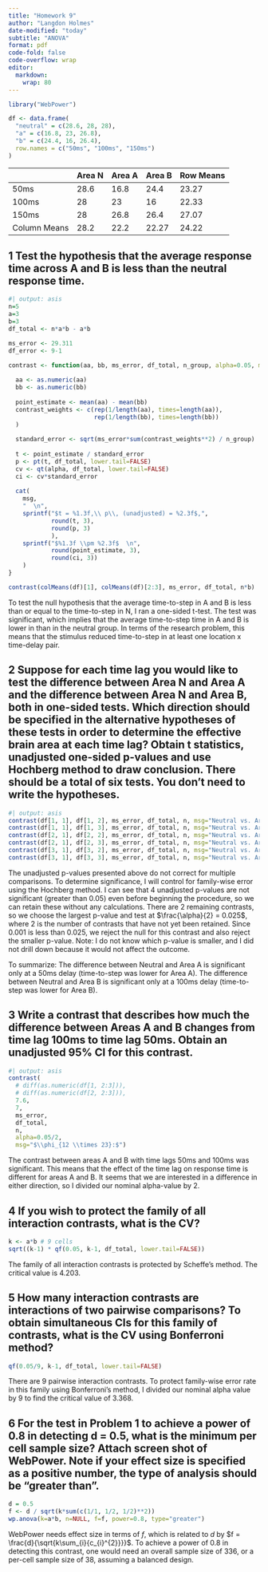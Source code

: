 ---
title: "Homework 9"
author: "Langdon Holmes"
date-modified: "today"
subtitle: "ANOVA"
format: pdf
code-fold: false
code-overflow: wrap
editor: 
  markdown: 
    wrap: 80
---

```{r, message=FALSE, output=FALSE, echo=FALSE}
library("WebPower")
```

```{r}
df <- data.frame(
  "neutral" = c(28.6, 28, 28),
  "a" = c(16.8, 23, 26.8),
  "b" = c(24.4, 16, 26.4),
  row.names = c("50ms", "100ms", "150ms")
)
```

|              | Area N | Area A | Area B | Row Means |
|--------------|--------|--------|--------|-----------|
| 50ms         | 28.6   | 16.8   | 24.4   | 23.27     |
| 100ms        | 28     | 23     | 16     | 22.33     |
| 150ms        | 28     | 26.8   | 26.4   | 27.07     |
| Column Means | 28.2   | 22.2   | 22.27  | 24.22     |

## 1 Test the hypothesis that the average response time across A and B is less than the neutral response time.


```{r}
#| output: asis
n=5
a=3
b=3
df_total <- n*a*b - a*b

ms_error <- 29.311
df_error <- 9-1

contrast <- function(aa, bb, ms_error, df_total, n_group, alpha=0.05, msg=""){
  
  aa <- as.numeric(aa)
  bb <- as.numeric(bb)
  
  point_estimate <- mean(aa) - mean(bb)
  contrast_weights <- c(rep(1/length(aa), times=length(aa)),
                        rep(1/length(bb), times=length(bb))
  )
  
  standard_error <- sqrt(ms_error*sum(contrast_weights**2) / n_group)
  
  t <- point_estimate / standard_error
  p <- pt(t, df_total, lower.tail=FALSE)
  cv <- qt(alpha, df_total, lower.tail=FALSE)
  ci <- cv*standard_error
    
  cat(
    msg,
    "  \n",
    sprintf("$t = %1.3f,\\ p\\, (unadjusted) = %2.3f$,",
            round(t, 3),
            round(p, 3)
            ),
    sprintf("$%1.3f \\pm %2.3f$  \n",
            round(point_estimate, 3),
            round(ci, 3))
    )
}

contrast(colMeans(df)[1], colMeans(df)[2:3], ms_error, df_total, n*b)

```
To test the null hypothesis that the average time-to-step in A and B is less than or equal to the time-to-step in N, I ran a one-sided t-test. The test was significant, which implies that the average time-to-step time in A and B is lower in than in the neutral group. In terms of the research problem, this means that the stimulus reduced time-to-step in at least one location x time-delay pair.

## 2 Suppose for each time lag you would like to test the difference between Area N and Area A and the difference between Area N and Area B, both in one-sided tests. Which direction should be specified in the alternative hypotheses of these tests in order to determine the effective brain area at each time lag? Obtain t statistics, unadjusted one-sided p-values and use Hochberg method to draw conclusion. There should be a total of six tests. You don’t need to write the hypotheses.

```{r}
#| output: asis
contrast(df[1, 1], df[1, 2], ms_error, df_total, n, msg="Neutral vs. Area A  (50ms):")
contrast(df[1, 1], df[1, 3], ms_error, df_total, n, msg="Neutral vs. Area B  (50ms):")
contrast(df[2, 1], df[2, 2], ms_error, df_total, n, msg="Neutral vs. Area A (100ms):")
contrast(df[2, 1], df[2, 3], ms_error, df_total, n, msg="Neutral vs. Area B (100ms):")
contrast(df[3, 1], df[3, 2], ms_error, df_total, n, msg="Neutral vs. Area A (150ms):")
contrast(df[3, 1], df[3, 3], ms_error, df_total, n, msg="Neutral vs. Area B (150ms):")
```
The unadjusted p-values presented above do not correct for multiple comparisons. To determine significance, I will control for family-wise error using the Hochberg method. I can see that 4 unadjusted p-values are not significant (greater than 0.05) even before beginning the procedure, so we can retain these without any calculations. There are 2 remaining contrasts, so we choose the largest p-value and test at $\frac{\alpha}{2} = 0.025$, where 2 is the number of contrasts that have not yet been retained. Since 0.001 is less than 0.025, we reject the null for this contrast and also reject the smaller p-value. Note: I do not know which p-value is smaller, and I did not drill down because it would not affect the outcome.

To summarize:
The difference between Neutral and Area A is significant only at a 50ms delay (time-to-step was lower for Area A). The difference between Neutral and Area B is significant only at a 100ms delay (time-to-step was lower for Area B).

## 3 Write a contrast that describes how much the difference between Areas A and B changes from time lag 100ms to time lag 50ms. Obtain an unadjusted 95% CI for this contrast.

```{r}
#| output: asis
contrast(
  # diff(as.numeric(df[1, 2:3])), 
  # diff(as.numeric(df[2, 2:3])),
  7.6,
  7,
  ms_error,
  df_total,
  n,
  alpha=0.05/2,
  msg="$\\phi_{12 \\times 23}:$")
```
The contrast between areas A and B with time lags 50ms and 100ms was significant. This means that the effect of the time lag on response time is different for areas A and B. It seems that we are interested in a difference in either direction, so I divided our nominal alpha-value by 2.

## 4 If you wish to protect the family of all interaction contrasts, what is the CV?

```{r}
k <- a*b # 9 cells
sqrt((k-1) * qf(0.05, k-1, df_total, lower.tail=FALSE))
```

The family of all interaction contrasts is protected by Scheffe's method. The critical value is 4.203.

## 5 How many interaction contrasts are interactions of two pairwise comparisons? To obtain simultaneous CIs for this family of contrasts, what is the CV using Bonferroni method?

```{r}
qf(0.05/9, k-1, df_total, lower.tail=FALSE)
```
There are 9 pairwise interaction contrasts. To protect family-wise error rate in this family using Bonferroni's method, I divided our nominal alpha value by 9 to find the critical value of 3.368.

## 6 For the test in Problem 1 to achieve a power of 0.8 in detecting d = 0.5, what is the minimum per cell sample size? Attach screen shot of WebPower. Note if your effect size is specified as a positive number, the type of analysis should be “greater than”.

```{r}
d = 0.5
f <- d / sqrt(k*sum(c(1/1, 1/2, 1/2)**2))
wp.anova(k=a*b, n=NULL, f=f, power=0.8, type="greater")
```

WebPower needs effect size in terms of $f$, which is related to $d$ by
$f = \frac{d}{\sqrt{k\sum_{i}{c_{i}^{2}}}}$. To achieve a power of 0.8 in detecting this contrast, one would need an overall sample size of 336, or a per-cell sample size of 38, assuming a balanced design.

